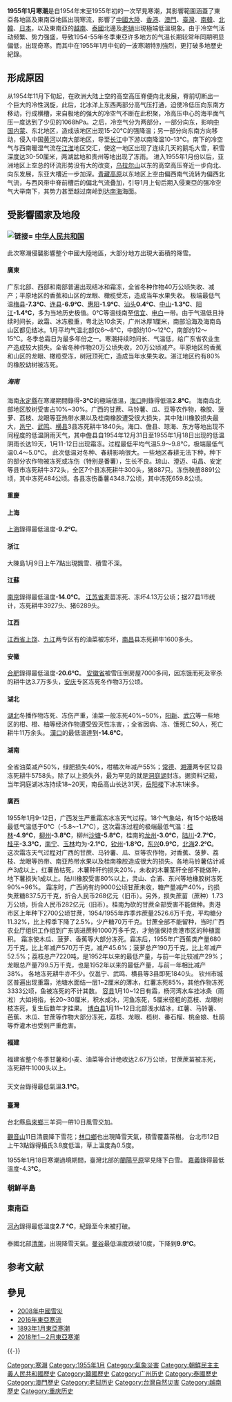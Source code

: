 {{多個問題|
{{copypaste|time=2017-03-09T10:59:44+00:00}}
{{original research|time=2017-03-08T21:48:30+00:00}}
{{unreferenced|time=2017-03-08T21:48:30+00:00}}
{{expand|time=2017-03-09}}
}}
'''1955年1月寒潮'''是自1954年末至1955年初的一次罕見寒潮，其影響範圍涵蓋了東亞各地區及東南亞地區出現寒流，影響了[[中国大陆|中國大陸]]、[[香港|香港]]、[[澳門|澳門]]、[[臺灣|臺灣]]、[[大韩民国|南韓]]、[[朝鲜民主主义人民共和国|北韓]]、[[日本|日本]]，以及東南亞的[[越南|越南]]、[[泰国|泰國]]北邊及[[老挝|老撾]]出現極端低溫現象。由于冷空气活动频繁、势力强盛，导致1954-55年冬季東亞许多地方的气温长期较常年同期明显偏低，出现奇寒。而其中在1955年1月中旬的一波寒潮特別強烈，更打破多地歷史紀錄。

== 形成原因 ==
从1954年11月下旬起，在欧洲大陆上空的高空高压脊便向北发展，脊前切断出一个巨大的冷性涡旋，此后，北冰洋上东西两部分高气压打通，迫使冷低压向东南方移动，行成横槽，来自极地的强大的冷空气不断在此积聚，冷高压中心的海平面气压一度达到了少见的1068hPa。之后，冷空气分为两部分，一部分向东，影响[[中国|中国]][[内蒙|内蒙]]、东北地区，造成该地区出现15-20℃的强降温；另一部分向东南方向移动，侵入中国[[黄河|黄河]]以南大部地区，导至[[长江|长江]]中下游以南降温10-13℃。南下的冷空气与西南暖湿气流在[[江淮|江淮]]地区交汇，使这一地区出现了连续几天的鹅毛大雪，积雪深度达30-50厘米，两湖盆地和贵州等地出现了冻雨。
进入1955年1月份以后，亚洲地区上空总的环流形势没有大的改变，[[乌拉尔山|乌拉尔山]]以东的高空高压脊近一步向北、向东发展，东亚大槽近一步加深。[[青藏高原|青藏高原]]以东地区上空由偏西南气流转为偏西北气流，与西风带中脊前槽后的偏北气流叠加，引导1月上旬后期入侵東亞的强冷空气大举南下，其势力甚至越过南岭到达[[南海|南海]]海面。

== 受影響國家及地段 ==

=== <span class="flagicon">[[File:Flag_of_the_People's_Republic_of_China.svg|链接=]]</span><span class="flagicon"></span><span> </span>[[中华人民共和国|中华人民共和国]] ===

此次寒潮侵襲影響整个中國大陸地區，大部分地方出現大面積的降雪。

==== 廣東 ====
广东北部、西部和南部普遍出现结冰和霜冻，全省冬种作物40万公顷失收、减产；平原地区的香蕉和山区的龙眼、橄榄受冻，造成当年水果失收。
极端最低气温[[梅县|梅县]]'''-7.3℃'''、[[连县|连县]]'''-6.9℃'''、[[惠阳|惠阳]]'''-1.9℃'''、[[汕头|汕头]]'''0.4℃'''、[[中山市|中山]]'''-1.3℃'''、[[阳江|阳江]]'''-1.4℃'''，多为当地历史极值。0℃等温线南至[[信宜|信宜]]、[[电白|电白]]一带。由于气温低且持续时间长，故霜、冰冻极重，粤北达10余天，广州冰厚1厘米，南部沿海及海南岛山区都见结冰。1月平均气温北部仅6～8℃，中部约10～12℃，南部约12～15℃。冬季总霜日为最多年份之一。寒潮持续时间长、气温低，给广东省农业生产造成较大损失。全省冬种作物20万公顷失收，20万公顷减产。平原地区的香蕉和山区的龙眼、橄榄受冻，树冠顶死亡，造成当年水果失收。湛江地区约有80%的橡胶幼树被冻死。
===== 海南 =====
海南[[永定縣|永定縣]]在寒潮期間錄得'''-3℃'''的極端低溫，[[海口|海口]]則錄得低溫'''2.8℃'''。
海南岛北部地区胶树受害占10%~30%。广西的甘蔗、马铃薯、瓜、豆等农作物，橡胶、菠萝、荔枝、龙眼等亚热带水果以及桂南橡胶遭受很大损失，其中陆川橡胶损失最大，[[邕宁|邕宁]]、[[武鸣|武鸣]]、[[横县|横县]]3县冻死耕牛1840头。海口、儋县、琼海、东方等地出现不同程度的低温阴雨天气，其中儋县自1954年12月31日至1955年1月18日出现的低温阴雨长达19天，1月11-12日出现霜冻。过程最低平均气温5.9～9.8℃，极端最低气温0.4～5.0℃。
此次低温对冬种、春耕影响很大。一些地区春耕无法下种，种下的部分农作物被冻死或冻伤（特别是番薯），生长不良。琼山、澄迈、屯昌、安定等县市冻死耕牛372头，全区7个县冻死耕牛300头，猪887只。冻伤秧苗8891公顷，其中冻死484公顷。各县冻伤番薯4348.7公顷，其中冻死659.8公顷。

==== 重慶 ====


==== 上海 ====
[[上海|上海]]錄得最低溫度'''-9.2℃'''。

==== 浙江 ====

大陳島1月9日上午7點出現飄雪、積雪不深。

==== 江蘇 ====
[[南京|南京]]錄得最低溫度'''-14.0℃'''。
[[江苏省|江苏省]]麦苗冻死、冻坏4.13万公顷；据27县1市统计，冻死耕牛3927头、猪6289头。

==== 江西 ====
[[江西省|江西省]][[上饶|上饶]]、[[九江|九江]]两专区有的油菜被冻坏，[[南昌|南昌]]县冻死耕牛1600多头。

==== 安徽 ====
[[合肥|合肥]]錄得最低溫度'''-20.6℃'''。
[[安徽省|安徽省]]被雪压倒房屋7000多间，因冻饿而死及宰杀的耕牛达3.7万多头，[[安庆|安庆]]专区冻死冬作物3万公顷。

==== 湖北 ====
[[湖北|湖北]]冬播作物冻死、冻伤严重，油菜一般冻死40%~50%，[[阳新|阳新]]、[[武穴|武穴]]等一些地区的柑、橙、柚等经济作物遭受毁灭性冻害，；全省因病、冻、饿死亡50人，死亡耕牛11万余头。
[[漢口|漢口]]的最低溫達到'''-14.6℃'''。

==== 湖南 ====
全省油菜减产50%，绿肥损失40%，柑橘次年减产55%；[[常德|常德]]、[[湘潭|湘潭]]两专区12县冻死耕牛5758头。除了以上损失外，最为罕见的就是[[洞庭湖|洞庭湖]]封冻。据资料记载，当年洞庭湖冰冻持续18~20天，南岳高山长达31天，[[岳阳楼|岳阳楼]]下冰冻1米多。

==== 廣西 ====
1955年1月9-12日，广西发生严重霜冻冰冻天气过程。18个气象站，有15个站极端最低气温低于0℃（-5.8~-1.7℃），这次霜冻过程的极端最低气温：[[桂林|桂林]]'''-4.9℃'''，[[柳州|柳州]]'''-3.8℃'''，柳州[[沙塘|沙塘]]'''-5.8℃'''，桂南的[[龙州|龙州]]'''-3.0℃'''，[[陆川|陆川]]'''-2.7℃'''，[[桂平|桂平]]'''-3.3℃'''，[[南宁|南宁]]、[[玉林|玉林]]均为'''-2.1℃'''，[[钦州|钦州]]'''-1.8℃'''，[[东兴市|东兴]]'''0.9℃'''，[[北海市|北海]]'''2.2℃'''。
这次霜冻天气过程对广西的甘蔗、马铃薯、瓜、豆等农作物，对香蕉、菠萝、荔枝、龙眼等热带、南亚热带水果以及桂南橡胶造成很大的损失。各地马铃薯估计减产3成以上，红薯苗枯死，木薯种秆约损失20%，未收的木薯茎秆全部不能做种，地下薯损失1成以上。陆川橡胶受害80%以上，灵山、合浦、东兴等地橡胶树冻死90%~96%。
霜冻时，广西尚有约9000公顷甘蔗未收，糖产量减产40%，约损失蔗糖837.5万千克，折合人民币268亿元（旧币）。另外，损失蔗苗（蔗种）1.73万公顷，折合人民币282亿元（旧币）。桂南为砍的甘蔗全部受害不能做种。贵港市区上年种下2700公顷甘蔗，1954/1955年炸季炸蔗量2526.6万千克，平均糖分11.32%，比上榨季下降了2.5%，少产糖70万千克。甘蔗全部不能留种，当时广西农业厅组织工作组到广东调进蔗种1000万多千克，才勉强保持贵港市区的种植面积。
霜冻使木瓜、菠萝、香蕉等大部分冻死。霜冻后，1955年广西蕉类产量680万千克，比上年减产570万千克，减产45.6%；菠萝总产190万千克，比上年减产52.5%；荔枝总产7220吨，是1952年以来的最低产量，与前一年比较减产29%；龙眼总产量799.5万千克，也是1952年以来的最低产量，与前一年相比减产38%。
各地冻死耕牛亦不少。仅邕宁、武鸣、横县等3县即死1840头。
钦州市城区普遍出现重霜，池塘水面结一层1~2厘米的薄冰，红薯冻死85%，其他作物冻死3333公顷，鱼被冻死的不计其数。
[[容县|容县]]1月10~12日有霜，杨河湾水车挂冰条（雨凇）大如拇指，长20~30厘米，积水成冰，河鱼冻死，5厘米径粗的荔枝、龙眼树枝冻死，复生后数年才挂果。
[[博白县|博白县]]1月11~12日北部浅水结冰，红薯、马铃薯、芭蕉、木瓜、甘蔗等作物大部分冻死，荔枝、龙眼、榄树、番石榴、桃金娘、杜鹃等乔灌木也受到严重危害。

==== 福建 ====
福建省整个冬季甘薯和小麦、油菜等合计绝收达2.67万公顷，甘蔗蔗苗被冻死，冻死耕牛1000头以上。

=== {{HKG-1945}} ===
天文台錄得最低氣溫'''3.1℃'''。

=== {{MAC-1951}} ===

=== {{ROC}} ===
==== 臺灣 ====

台北縣[[烏來鄉|烏來鄉]]三羊洞一帶10日風雪交加。

[[觀音山|觀音山]]11日清晨降下雪花；[[林口鄉|林口鄉]]也出現降雪天氣，積雪覆蓋茶樹。
台北市12日上午3點錄得攝氏3.8度低溫，草上溫度為0.5度。

1955年1月18日寒潮過境期間，臺灣北部的[[蘭陽平原|蘭陽平原]]罕見降下白雪。
[[嘉義|嘉義]]錄得最低溫度-4.3'''℃'''。

=== 朝鮮半島 ===

=== 東南亞 ===
==== {{QVI}} ====
[[河內|河內]]錄得最低溫度'''2.7 °C'''，紀錄至今未被打破。

==== {{THA}} ====

泰國北部[[清萊|清萊]]，出現降雪天氣。[[曼谷|曼谷]]最低溫度跌破10度，下降到'''9.9℃'''。

== 参考文献 ==
{{Reflist}}

== 參見 ==
{{Portal|氣象|災害|地球科學}}
* [[2008年中國雪災|2008年中國雪災]]
* [[2016年東亞寒流|2016年東亞寒流]]
* [[1893年1月東亞寒潮|1893年1月東亞寒潮]]
* [[2018年1－2月東亞寒潮|2018年1－2月東亞寒潮]]

{{-}}
{{寒潮|state=expanded}}

[[Category:寒潮|Category:寒潮]]
[[Category:1955年1月|Category:1955年1月]]
[[Category:氣象災害|Category:氣象災害]]
[[Category:朝鮮民主主義人民共和國歷史|Category:朝鮮民主主義人民共和國歷史]]
[[Category:韓國歷史|Category:韓國歷史]]
[[Category:广州历史|Category:广州历史]]
[[Category:泰國歷史|Category:泰國歷史]]
[[Category:澳門歷史|Category:澳門歷史]]
[[Category:老挝历史|Category:老挝历史]]
[[Category:台灣自然災害|Category:台灣自然災害]]
[[Category:越南歷史|Category:越南歷史]]
[[Category:重庆历史|Category:重庆历史]]